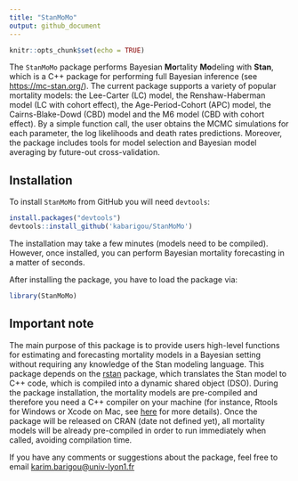 ```yaml
---
title: "StanMoMo"
output: github_document
---
```


```r
knitr::opts_chunk$set(echo = TRUE)
```

The `StanMoMo` package performs Bayesian **Mo**rtality **Mo**deling with **Stan**, which is a C++ package for performing full Bayesian inference (see <https://mc-stan.org/>). The current package supports a variety of popular mortality models: the Lee-Carter (LC) model, the Renshaw-Haberman model (LC with cohort effect), the Age-Period-Cohort (APC) model, the Cairns-Blake-Dowd (CBD) model and the M6 model (CBD with cohort effect). By a simple function call, the user obtains the MCMC simulations for each parameter, the log likelihoods and death rates predictions. Moreover, the package includes tools for model selection and Bayesian model averaging by future-out cross-validation.

## Installation

To install `StanMoMo` from GitHub you will need `devtools`:

``` r
install.packages("devtools")
devtools::install_github('kabarigou/StanMoMo')
```
The installation may take a few minutes (models need to be compiled). However, once installed, you can perform Bayesian mortality forecasting in a matter of seconds.

After installing the package, you have to load the package via: 
```r
library(StanMoMo)
```

## Important note

The main purpose of this package is to provide users high-level functions for estimating and forecasting mortality models in a Bayesian setting without requiring any knowledge of the Stan modeling language. This package depends on the [rstan](https://mc-stan.org/rstan/) package, which translates the Stan model to C++ code, which is compiled into a dynamic shared object (DSO). During the package installation, the mortality models are pre-compiled and therefore you need a C++ compiler on your machine (for instance, Rtools for Windows or Xcode on Mac, see [here](https://github.com/stan-dev/rstan/wiki/RStan-Getting-Started) for more details). Once the package will be released on CRAN (date not defined yet), all mortality models will be already pre-compiled in order to run immediately when called, avoiding compilation time.

If you have any comments or suggestions about the package, feel free to email <karim.barigou@univ-lyon1.fr>






